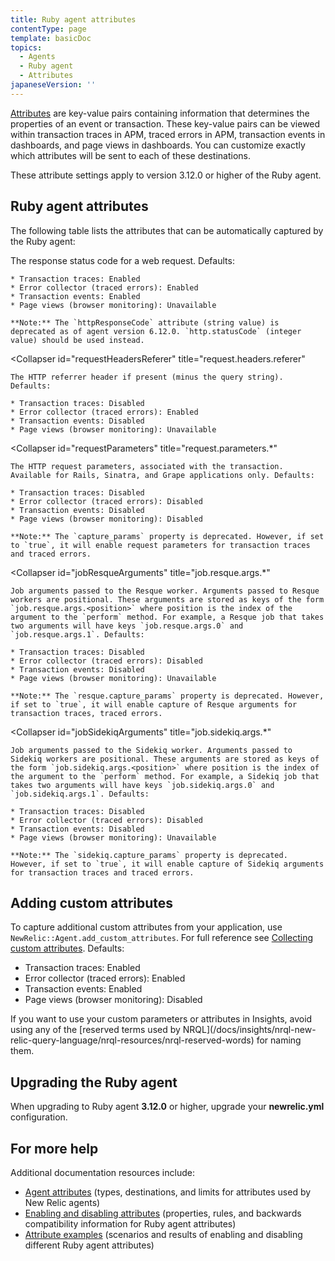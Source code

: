 ```yaml
---
title: Ruby agent attributes
contentType: page
template: basicDoc
topics:
  - Agents
  - Ruby agent
  - Attributes
japaneseVersion: ''
---
```


[Attributes](/docs/features/agent-attributes) are key-value pairs containing information that determines the properties of an event or transaction. These key-value pairs can be viewed within transaction traces in APM, traced errors in APM, transaction events in dashboards, and page views in dashboards. You can customize exactly which attributes will be sent to each of these destinations.

These attribute settings apply to version 3.12.0 or higher of the Ruby agent.

## Ruby agent attributes

The following table lists the attributes that can be automatically captured by the Ruby agent:

<CollapserGroup>
  <Collapser
    id="httpResponseCode"
    title="httpResponseCode"
  >
    The response status code for a web request. Defaults:

    * Transaction traces: Enabled
    * Error collector (traced errors): Enabled
    * Transaction events: Enabled
    * Page views (browser monitoring): Unavailable

    **Note:** The `httpResponseCode` attribute (string value) is deprecated as of agent version 6.12.0. `http.statusCode` (integer value) should be used instead.
  </Collapser>

  <Collapser
    id="requestHeadersReferer"
    title="request.headers.referer"
  >
    The HTTP referrer header if present (minus the query string). Defaults:

    * Transaction traces: Disabled
    * Error collector (traced errors): Enabled
    * Transaction events: Disabled
    * Page views (browser monitoring): Unavailable
  </Collapser>

  <Collapser
    id="requestParameters"
    title="request.parameters.*"
  >
    The HTTP request parameters, associated with the transaction. Available for Rails, Sinatra, and Grape applications only. Defaults:

    * Transaction traces: Disabled
    * Error collector (traced errors): Disabled
    * Transaction events: Disabled
    * Page views (browser monitoring): Disabled

    **Note:** The `capture_params` property is deprecated. However, if set to `true`, it will enable request parameters for transaction traces and traced errors.
  </Collapser>

  <Collapser
    id="jobResqueArguments"
    title="job.resque.args.*"
  >
    Job arguments passed to the Resque worker. Arguments passed to Resque workers are positional. These arguments are stored as keys of the form `job.resque.args.<position>` where position is the index of the argument to the `perform` method. For example, a Resque job that takes two arguments will have keys `job.resque.args.0` and `job.resque.args.1`. Defaults:

    * Transaction traces: Disabled
    * Error collector (traced errors): Disabled
    * Transaction events: Disabled
    * Page views (browser monitoring): Unavailable

    **Note:** The `resque.capture_params` property is deprecated. However, if set to `true`, it will enable capture of Resque arguments for transaction traces, traced errors.
  </Collapser>

  <Collapser
    id="jobSidekiqArguments"
    title="job.sidekiq.args.*"
  >
    Job arguments passed to the Sidekiq worker. Arguments passed to Sidekiq workers are positional. These arguments are stored as keys of the form `job.sidekiq.args.<position>` where position is the index of the argument to the `perform` method. For example, a Sidekiq job that takes two arguments will have keys `job.sidekiq.args.0` and `job.sidekiq.args.1`. Defaults:

    * Transaction traces: Disabled
    * Error collector (traced errors): Disabled
    * Transaction events: Disabled
    * Page views (browser monitoring): Unavailable

    **Note:** The `sidekiq.capture_params` property is deprecated. However, if set to `true`, it will enable capture of Sidekiq arguments for transaction traces and traced errors.
  </Collapser>
</CollapserGroup>

## Adding custom attributes

To capture additional custom attributes from your application, use `NewRelic::Agent.add_custom_attributes`. For full reference see [Collecting custom attributes](/docs/apm/other-features/attributes/collecting-custom-attributes#ruby-att). Defaults:

* Transaction traces: Enabled
* Error collector (traced errors): Enabled
* Transaction events: Enabled
* Page views (browser monitoring): Disabled

<Callout variant="caution">
  If you want to use your custom parameters or attributes in Insights, avoid using any of the [reserved terms used by NRQL](/docs/insights/nrql-new-relic-query-language/nrql-resources/nrql-reserved-words) for naming them.
</Callout>

## Upgrading the Ruby agent

When upgrading to Ruby agent **3.12.0** or higher, upgrade your **newrelic.yml** configuration.

## For more help

Additional documentation resources include:

* [Agent attributes](/docs/features/agent-attributes) (types, destinations, and limits for attributes used by New Relic agents)
* [Enabling and disabling attributes](/docs/agents/ruby-agent/attributes/enabling-disabling-attributes-ruby) (properties, rules, and backwards compatibility information for Ruby agent attributes)
* [Attribute examples](/docs/agents/ruby-agent/attributes/ruby-attribute-examples) (scenarios and results of enabling and disabling different Ruby agent attributes)

